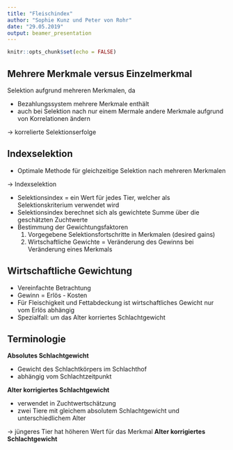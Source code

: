 ```yaml
---
title: "Fleischindex"
author: "Sophie Kunz und Peter von Rohr"
date: "29.05.2019"
output: beamer_presentation
---
```


```r
knitr::opts_chunk$set(echo = FALSE)
```

## Mehrere Merkmale versus Einzelmerkmal

Selektion aufgrund mehreren Merkmalen, da 

* Bezahlungssystem mehrere Merkmale enthält
* auch bei Selektion nach nur einem Mermale andere Merkmale aufgrund von Korrelationen ändern

$\rightarrow$ korrelierte Selektionserfolge


## Indexselektion

* Optimale Methode für gleichzeitige Selektion nach mehreren Merkmalen 

$\rightarrow$ Indexselektion

* Selektionsindex $=$ ein Wert für jedes Tier, welcher als Selektionskriterium verwendet wird
* Selektionsindex berechnet sich als gewichtete Summe über die geschätzten Zuchtwerte
* Bestimmung der Gewichtungsfaktoren
    1. Vorgegebene Selektionsfortschritte in Merkmalen (desired gains)
    2. Wirtschaftliche Gewichte $=$ Veränderung des Gewinns bei Veränderung eines Merkmals


## Wirtschaftliche Gewichtung

* Vereinfachte Betrachtung
* Gewinn $=$ Erlös - Kosten
* Für Fleischigkeit und Fettabdeckung ist wirtschaftliches Gewicht nur vom Erlös abhängig
* Spezialfall: um das Alter korriertes Schlachtgewicht


## Terminologie

**Absolutes Schlachtgewicht**

* Gewicht des Schlachtkörpers im Schlachthof
* abhängig vom Schlachtzeitpunkt


**Alter korrigiertes Schlachtgewicht**

* verwendet in Zuchtwertschätzung
* zwei Tiere mit gleichem absolutem Schlachtgewicht und unterschiedlichem Alter

$\rightarrow$ jüngeres Tier hat höheren Wert für das Merkmal **Alter korrigiertes Schlachtgewicht**

